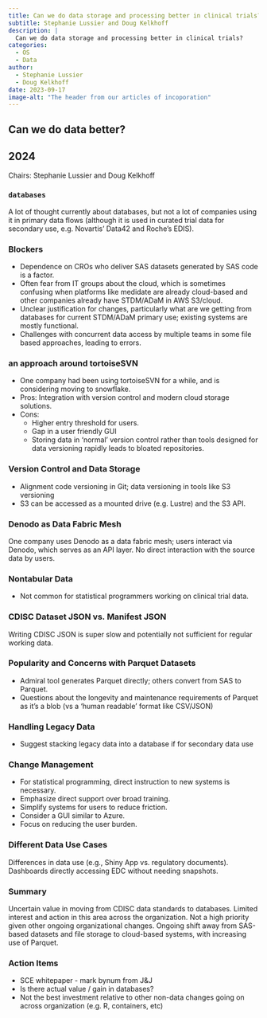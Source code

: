 ```yaml
---
title: Can we do data storage and processing better in clinical trials?
subtitle: Stephanie Lussier and Doug Kelkhoff
description: |
  Can we do data storage and processing better in clinical trials?
categories:
  - OS
  - Data
author: 
  - Stephanie Lussier
  - Doug Kelkhoff
date: 2023-09-17
image-alt: "The header from our articles of incoporation"
---
```


## Can we do data better?

## 2024

Chairs: Stephanie Lussier and Doug Kelkhoff

### `databases` 

A lot of thought currently about databases, but not a lot of companies using it in primary data flows (although it is used in curated trial data for secondary use, e.g. Novartis' Data42 and Roche's EDIS).

### Blockers

- Dependence on CROs who deliver SAS datasets generated by SAS code is a factor.
- Often fear from IT groups about the cloud, which is sometimes confusing when platforms like medidate are already cloud-based and other companies already have STDM/ADaM in AWS S3/cloud.
- Unclear justification for changes, particularly what are we getting from databases for current STDM/ADaM primary use; existing systems are mostly functional.
- Challenges with concurrent data access by multiple teams in some file based approaches, leading to errors.

### an approach around tortoiseSVN

- One company had been using tortoiseSVN for a while, and is considering moving to snowflake.
- Pros: Integration with version control and modern cloud storage solutions.
- Cons:
  - Higher entry threshold for users.
  - Gap in a user friendly GUI
  - Storing data in 'normal' version control rather than tools designed for data versioning rapidly leads to bloated repositories.

### Version Control and Data Storage

- Alignment code versioning in Git; data versioning in tools like S3 versioning
- S3 can be accessed as a mounted drive (e.g. Lustre)  and the S3 API.

### Denodo as Data Fabric Mesh

One company uses Denodo as a data fabric mesh; users interact via Denodo, 
which serves as an API layer. No direct interaction with the source data by users.

### Nontabular Data

- Not common for statistical programmers working on clinical trial data.

### CDISC Dataset JSON vs. Manifest JSON

Writing CDISC JSON is super slow and potentially not sufficient for regular working data.

### Popularity and Concerns with Parquet Datasets

- Admiral tool generates Parquet directly; others convert from SAS to Parquet.
- Questions about the longevity and maintenance requirements of Parquet as it's a blob (vs a 'human readable' format like CSV/JSON)

### Handling Legacy Data

- Suggest stacking legacy data into a database if for secondary data use

### Change Management

- For statistical programming, direct instruction to new systems is necessary.
- Emphasize direct support over broad training.
- Simplify systems for users to reduce friction.
- Consider a GUI similar to Azure.
- Focus on reducing the user burden.

### Different Data Use Cases

Differences in data use (e.g., Shiny App vs. regulatory documents).
Dashboards directly accessing EDC without needing snapshots.

### **Summary**

Uncertain value in moving from CDISC data standards to databases.
Limited interest and action in this area across the organization.
Not a high priority given other ongoing organizational changes.
Ongoing shift away from SAS-based datasets and file storage to cloud-based systems, with increasing use of Parquet.

### **Action Items**

- SCE whitepaper - mark bynum from J&J
- Is there actual value / gain in databases?
- Not the best investment relative to other non-data changes going on across organization (e.g. R, containers, etc)